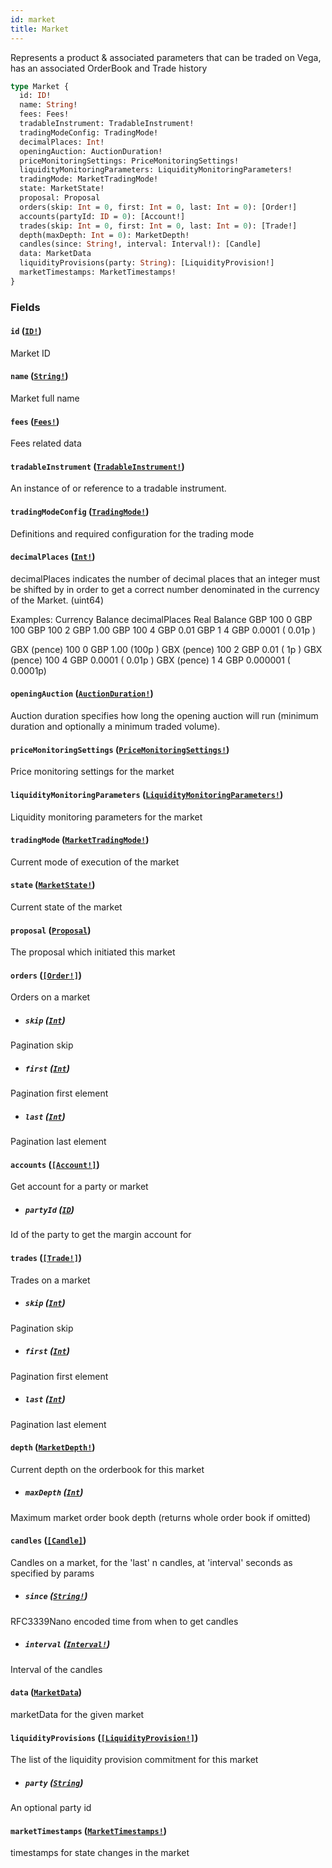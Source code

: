 ```yaml
---
id: market
title: Market
---
```


Represents a product & associated parameters that can be traded on Vega, has an associated OrderBook and Trade history

```graphql
type Market {
  id: ID!
  name: String!
  fees: Fees!
  tradableInstrument: TradableInstrument!
  tradingModeConfig: TradingMode!
  decimalPlaces: Int!
  openingAuction: AuctionDuration!
  priceMonitoringSettings: PriceMonitoringSettings!
  liquidityMonitoringParameters: LiquidityMonitoringParameters!
  tradingMode: MarketTradingMode!
  state: MarketState!
  proposal: Proposal
  orders(skip: Int = 0, first: Int = 0, last: Int = 0): [Order!]
  accounts(partyId: ID = 0): [Account!]
  trades(skip: Int = 0, first: Int = 0, last: Int = 0): [Trade!]
  depth(maxDepth: Int = 0): MarketDepth!
  candles(since: String!, interval: Interval!): [Candle]
  data: MarketData
  liquidityProvisions(party: String): [LiquidityProvision!]
  marketTimestamps: MarketTimestamps!
}
```

### Fields

#### `id` ([`ID!`](/docs/graphql/scalars/id))

Market ID

#### `name` ([`String!`](/docs/graphql/scalars/string))

Market full name

#### `fees` ([`Fees!`](/docs/graphql/objects/fees))

Fees related data

#### `tradableInstrument` ([`TradableInstrument!`](/docs/graphql/objects/tradable-instrument))

An instance of or reference to a tradable instrument.

#### `tradingModeConfig` ([`TradingMode!`](/docs/graphql/unions/trading-mode))

Definitions and required configuration for the trading mode

#### `decimalPlaces` ([`Int!`](/docs/graphql/scalars/int))

decimalPlaces indicates the number of decimal places that an integer must be shifted by in order to get a correct
number denominated in the currency of the Market. (uint64)

Examples:
Currency Balance decimalPlaces Real Balance
GBP 100 0 GBP 100
GBP 100 2 GBP 1.00
GBP 100 4 GBP 0.01
GBP 1 4 GBP 0.0001 ( 0.01p )

GBX (pence) 100 0 GBP 1.00 (100p )
GBX (pence) 100 2 GBP 0.01 ( 1p )
GBX (pence) 100 4 GBP 0.0001 ( 0.01p )
GBX (pence) 1 4 GBP 0.000001 ( 0.0001p)

#### `openingAuction` ([`AuctionDuration!`](/docs/graphql/objects/auction-duration))

Auction duration specifies how long the opening auction will run (minimum
duration and optionally a minimum traded volume).

#### `priceMonitoringSettings` ([`PriceMonitoringSettings!`](/docs/graphql/objects/price-monitoring-settings))

Price monitoring settings for the market

#### `liquidityMonitoringParameters` ([`LiquidityMonitoringParameters!`](/docs/graphql/objects/liquidity-monitoring-parameters))

Liquidity monitoring parameters for the market

#### `tradingMode` ([`MarketTradingMode!`](/docs/graphql/enums/market-trading-mode))

Current mode of execution of the market

#### `state` ([`MarketState!`](/docs/graphql/enums/market-state))

Current state of the market

#### `proposal` ([`Proposal`](/docs/graphql/objects/proposal))

The proposal which initiated this market

#### `orders` ([`[Order!]`](/docs/graphql/objects/order))

Orders on a market

- ##### `skip` ([`Int`](/docs/graphql/scalars/int))

Pagination skip

- ##### `first` ([`Int`](/docs/graphql/scalars/int))

Pagination first element

- ##### `last` ([`Int`](/docs/graphql/scalars/int))

Pagination last element

#### `accounts` ([`[Account!]`](/docs/graphql/objects/account))

Get account for a party or market

- ##### `partyId` ([`ID`](/docs/graphql/scalars/id))

Id of the party to get the margin account for

#### `trades` ([`[Trade!]`](/docs/graphql/objects/trade))

Trades on a market

- ##### `skip` ([`Int`](/docs/graphql/scalars/int))

Pagination skip

- ##### `first` ([`Int`](/docs/graphql/scalars/int))

Pagination first element

- ##### `last` ([`Int`](/docs/graphql/scalars/int))

Pagination last element

#### `depth` ([`MarketDepth!`](/docs/graphql/objects/market-depth))

Current depth on the orderbook for this market

- ##### `maxDepth` ([`Int`](/docs/graphql/scalars/int))

Maximum market order book depth (returns whole order book if omitted)

#### `candles` ([`[Candle]`](/docs/graphql/objects/candle))

Candles on a market, for the 'last' n candles, at 'interval' seconds as specified by params

- ##### `since` ([`String!`](/docs/graphql/scalars/string))

RFC3339Nano encoded time from when to get candles

- ##### `interval` ([`Interval!`](/docs/graphql/enums/interval))

Interval of the candles

#### `data` ([`MarketData`](/docs/graphql/objects/market-data))

marketData for the given market

#### `liquidityProvisions` ([`[LiquidityProvision!]`](/docs/graphql/objects/liquidity-provision))

The list of the liquidity provision commitment for this market

- ##### `party` ([`String`](/docs/graphql/scalars/string))

An optional party id

#### `marketTimestamps` ([`MarketTimestamps!`](/docs/graphql/objects/market-timestamps))

timestamps for state changes in the market
